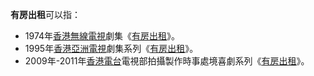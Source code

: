 '''有房出租'''可以指：
*1974年[[香港無線電視|香港無線電視]]劇集《[[有房出租_(無綫電視劇集)|有房出租]]》。
*1995年[[香港|香港]][[亞洲電視|亞洲電視]]劇集系列《[[有房出租_(亞洲電視劇集)|有房出租]]》。
*2009年-2011年[[香港電台|香港電台]]電視部拍攝製作時事處境喜劇系列《[[有房出租_(香港電台劇集)|有房出租]]》。
{{disambig|Cat=四字作品消歧义}}